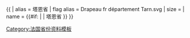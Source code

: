 {{ {{{1<noinclude>|country showdata</noinclude>}}}
| alias = 塔恩省
| flag alias = Drapeau fr département Tarn.svg
| size = {{{size|}}}
| name = {{#if: {{{name|}}} | {{{name|}}} | 塔恩省 }}
}}<noinclude>
[[Category:法国省份资料模板]]
</noinclude>